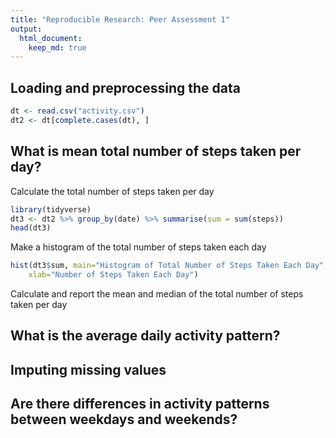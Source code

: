 ```yaml
---
title: "Reproducible Research: Peer Assessment 1"
output: 
  html_document:
    keep_md: true
---
```



## Loading and preprocessing the data
```r
dt <- read.csv("activity.csv")
dt2 <- dt[complete.cases(dt), ]
```


## What is mean total number of steps taken per day?

Calculate the total number of steps taken per day
```r
library(tidyverse)
dt3 <- dt2 %>% group_by(date) %>% summarise(sum = sum(steps))
head(dt3)
```
  
Make a histogram of the total number of steps taken each day
```r
hist(dt3$sum, main="Histogram of Total Number of Steps Taken Each Day",
    xlab="Number of Steps Taken Each Day")
```
  
Calculate and report the mean and median of the total number of steps taken per day



## What is the average daily activity pattern?



## Imputing missing values



## Are there differences in activity patterns between weekdays and weekends?
